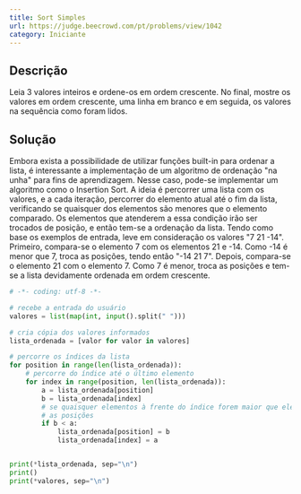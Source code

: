 ```yaml
---
title: Sort Simples
url: https://judge.beecrowd.com/pt/problems/view/1042
category: Iniciante
---
```


## Descrição

Leia 3 valores inteiros e ordene-os em ordem crescente. No final, mostre os valores em ordem crescente, uma linha em branco e em seguida, os valores na sequência como foram lidos.

## Solução

Embora exista a possibilidade de utilizar funções built-in para ordenar a lista, é interessante a implementação de um algoritmo de ordenação "na unha" para fins de aprendizagem.
Nesse caso, pode-se implementar um algoritmo como o Insertion Sort.
A ideia é percorrer uma lista com os valores, e a cada iteração, percorrer do elemento atual até o fim da lista, verificando se quaisquer dos elementos são menores que o elemento comparado.
Os elementos que atenderem a essa condição irão ser trocados de posição, e então tem-se a ordenação da lista.
Tendo como base os exemplos de entrada, leve em consideração os valores "7 21 -14".
Primeiro, compara-se o elemento 7 com os elementos 21 e -14. Como -14 é menor que 7, troca as posições, tendo então "-14 21 7".
Depois, compara-se o elemento 21 com o elemento 7. Como 7 é menor, troca as posições e tem-se a lista devidamente ordenada em ordem crescente.

```py title="main.py"
# -*- coding: utf-8 -*-

# recebe a entrada do usuário
valores = list(map(int, input().split(" ")))

# cria cópia dos valores informados
lista_ordenada = [valor for valor in valores]

# percorre os índices da lista
for position in range(len(lista_ordenada)):
    # percorre do índice até o último elemento
    for index in range(position, len(lista_ordenada)):
        a = lista_ordenada[position]
        b = lista_ordenada[index]
        # se quaisquer elementos à frente do índice forem maior que ele, troca
        # as posições
        if b < a:
            lista_ordenada[position] = b
            lista_ordenada[index] = a


print(*lista_ordenada, sep="\n")
print()
print(*valores, sep="\n")
```